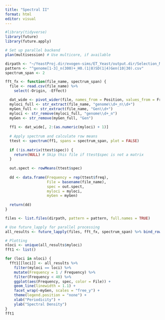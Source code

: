 ```yaml
---
title: "Spectral II"
format: html
editor: visual
---
```


```r
#library(tidyverse)
library(future)
library(future.apply)

# Set up parallel backend
plan(multisession) # Use multicore, if available

dirpath <- "~/YeastProj.dir/evogen-sims/ET_Yeast/output.dir/Selection_Models/WF.dir/SinFS.dir/"
pattern <- "^genome[1-3]_n(300)+_H0.(1|8)SD(1|4)Gen(10|30).csv"
spectrum_span <- 2

fft_fx <- function(file_name, spectrum_span) {
  file <- read.csv(file_name) %>%
    select(-Origin, -Effect)

  dat_wide <- pivot_wider(file, names_from = Position, values_from = Frequency, values_fill = list(Frequency = 0))
  myloci_full <- str_extract(file_name, "genome\\d+_n\\d+")
  myGen_full <- str_extract(file_name, "Gen\\d+")
  myloci <- str_remove(myloci_full, "genome\\d+_n")
  myGen <- str_remove(myGen_full, "Gen")
  
  ff1 <- dat_wide[, 2:(as.numeric(myloci) + 1)]
  
  # Apply spectrum and calculate row means
  ttest <- spectrum(ff1, spans = spectrum_span, plot = FALSE)
  
  if (!is.matrix(ttest$spec)) {
    return(NULL) # Skip this file if ttest$spec is not a matrix
  }
  
  out.spect <- rowMeans(ttest$spec)
  
  dd <- data.frame(Frequency = rep(ttest$freq),
                   File = basename(file_name),
                   spec = out.spect,
                   myloci = myloci,
                   myGen = myGen)
  
  return(dd)
}

files <- list.files(dirpath, pattern = pattern, full.names = TRUE)

# Use future_lapply for parallel processing
all_results <- future_lapply(files, fft_fx, spectrum_span) %>% bind_rows()

# Plotting
nloci <- unique(all_results$myloci)
fft1 <- list()

for (loci in nloci) {
  fft1[[loci]] <- all_results %>%
    filter(myloci == loci) %>%
    mutate(Frequency = 1 / Frequency) %>%
    filter(Frequency < 40) %>%
    ggplot(aes(Frequency, spec, color = File)) + 
    geom_line(linewidth = 1.1) +
    facet_wrap(~myGen, scales = "free_y") +
    theme(legend.position = "none") +
    xlab("Periodicity") +
    ylab("Spectral Density")
}
fft1
```

